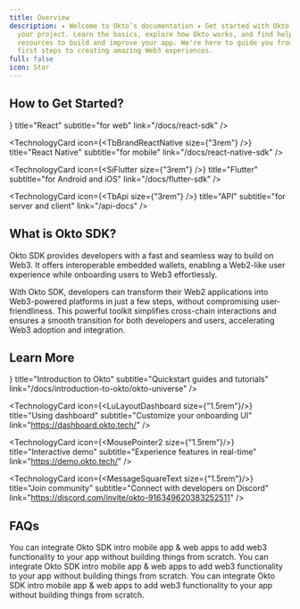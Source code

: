 ```yaml
---
title: Overview
description: ✦ Welcome to Okto’s documentation ✦ Get started with Okto SDK in
  your project. Learn the basics, explore how Okto works, and find helpful
  resources to build and improve your app. We're here to guide you from your
  first steps to creating amazing Web3 experiences.
full: false
icon: Star
---
```



## How to Get Started?

<div className="grid grid-cols-1 md:grid-cols-2 gap-3 md:gap-6 lg:gap-8">
  <TechnologyCard
      icon={<FaReact size={"3rem"} />}
      title="React"
      subtitle="for web"
      link="/docs/react-sdk"
  />

  <TechnologyCard
      icon={<TbBrandReactNative size={"3rem"} />}
      title="React Native"
      subtitle="for mobile"
      link="/docs/react-native-sdk"
  />

  <TechnologyCard
      icon={<SiFlutter size={"3rem"} />}
      title="Flutter"
      subtitle="for Android and iOS"
      link="/docs/flutter-sdk"
  />

  <TechnologyCard 
      icon={<TbApi size={"3rem"} />}
      title="API"
      subtitle="for server and client"
      link="/api-docs"
  />
</div>


## What is Okto SDK?

Okto SDK provides developers with a fast and seamless way to build on Web3. It offers interoperable embedded wallets, enabling a Web2-like user experience while onboarding users to Web3 effortlessly. 

With Okto SDK, developers can transform their Web2 applications into Web3-powered platforms in just a few steps, without compromising user-friendliness. This powerful toolkit simplifies cross-chain interactions and ensures a smooth transition for both developers and users, accelerating Web3 adoption and integration.

## Learn More 

<div className="grid grid-cols-1 md:grid-cols-2 gap-3 md:gap-6 lg:gap-8">
  <TechnologyCard 
      icon={<IoDocumentOutline size={"1.5rem"}/>}
      title="Introduction to Okto"
      subtitle="Quickstart guides and tutorials"
      link="/docs/introduction-to-okto/okto-universe"
  />

  <TechnologyCard 
      icon={<LuLayoutDashboard size={"1.5rem"}/>}
      title="Using dashboard" 
      subtitle="Customize your onboarding UI" 
      link="https://dashboard.okto.tech/"
  />

  <TechnologyCard 
      icon={<MousePointer2 size={"1.5rem"}/>}
      title="Interactive demo" 
      subtitle="Experience features in real-time" 
      link="https://demo.okto.tech/"
  />

   <TechnologyCard 
      icon={<MessageSquareText size={"1.5rem"}/>}
      title="Join community" 
      subtitle="Connect with developers on Discord" 
      link="https://discord.com/invite/okto-916349620383252511"
  />
 
</div>

## FAQs

<Accordions>
<Accordion title="Why Okto?">
 You can integrate Okto SDK intro mobile app & web apps to add web3 functionality to your app without building things from scratch.
</Accordion>

<Accordion title="How to customise UI?">
  You can integrate Okto SDK intro mobile app & web apps to add web3 functionality to your app without building things from scratch.
</Accordion>

<Accordion title="What can I build with Okto?">
  You can integrate Okto SDK intro mobile app & web apps to add web3 functionality to your app without building things from scratch.
</Accordion>
</Accordions>